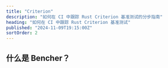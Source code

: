 ```yaml
---
title: "Criterion"
description: "如何在 CI 中跟踪 Rust Criterion 基准测试的分步指南"
heading: "如何在 CI 中跟踪 Rust Criterion 基准测试"
published: "2024-11-09T19:15:00Z"
sortOrder: 2
---
```



<Intro
  text="如何使用Criterion对Rust代码进行基准测试"
  url="/zh/learn/benchmarking/rust/criterion/"
/>

## 什么是 Bencher？

<BencherIntro />

<StepsForBencherCloud
  adapter="rust_criterion"
  url="/zh/docs/explanation/adapters/#-rust-criterion"
/>

<StepsForBencherSelfHosted
  adapter="rust_criterion"
  url="/zh/docs/explanation/adapters/#-rust-criterion"
/>

<RustCriterion />

<br />

<CallToAction />
